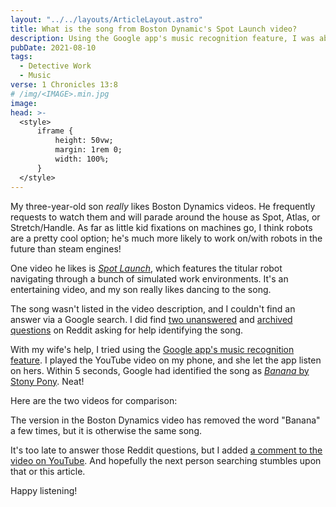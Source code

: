 ```yaml
---
layout: "../../layouts/ArticleLayout.astro"
title: What is the song from Boston Dynamic's Spot Launch video?
description: Using the Google app's music recognition feature, I was able to identify the song as "Banana" by Stony Pony
pubDate: 2021-08-10
tags:
  - Detective Work
  - Music
verse: 1 Chronicles 13:8
# /img/<IMAGE>.min.jpg
image:
head: >-
  <style>
      iframe {
          height: 50vw;
          margin: 1rem 0;
          width: 100%;
      }
  </style>
---
```



My three-year-old son _really_ likes Boston Dynamics videos. He frequently requests to watch them and will parade around the house as Spot, Atlas, or Stretch/Handle. As far as little kid fixations on machines go, I think robots are a pretty cool option; he's much more likely to work on/with robots in the future than steam engines!

One video he likes is [_Spot Launch_](https://www.youtube.com/watch?v=wlkCQXHEgjA), which features the titular robot navigating through a bunch of simulated work environments. It's an entertaining video, and my son really likes dancing to the song.

The song wasn't listed in the video description, and I couldn't find an answer via a Google search. I did find [two unanswered](https://www.reddit.com/r/NameThatSong/comments/isqmyu/what_is_the_song_in_the_spot_launch_ad_from/) and [archived questions](https://www.reddit.com/r/Music/comments/d9fn4j/help_identifying_song_from_spot_launch_boston/) on Reddit asking for help identifying the song.

With my wife's help, I tried using the [Google app's music recognition feature](https://blog.google/products/search/hum-to-search/). I played the YouTube video on my phone, and she let the app listen on hers. Within 5 seconds, Google had identified the song as [_Banana_ by Stony Pony](https://www.youtube.com/watch?v=tZaAmapkp4Q). Neat!

Here are the two videos for comparison:

<YouTube
  url="https://www.youtube.com/watch?v=tZaAmapkp4Q"
  title="'Banana' by Stony Pony"
/>

<YouTube
  url="https://www.youtube.com/watch?v=wlkCQXHEgjA"
  title="'Spot Launch' by Boston Dynamics"
/>

The version in the Boston Dynamics video has removed the word "Banana" a few times, but it is otherwise the same song.

It's too late to answer those Reddit questions, but I added [a comment to the video on YouTube](https://www.youtube.com/watch?v=wlkCQXHEgjA&lc=UgwqRUzrTpMJJlVCMQt4AaABAg). And hopefully the next person searching stumbles upon that or this article.

Happy listening!
